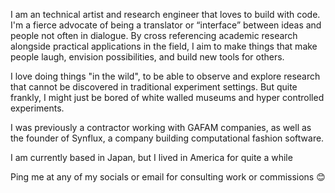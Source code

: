 ---
---

I am an technical artist and research engineer that loves to build with code. I'm a fierce advocate of being a translator or “interface” between ideas and people not often in dialogue. By cross referencing academic research alongside practical applications in the field, I aim to make things that make people laugh, envision possibilities, and build new tools for others.

I love doing things "in the wild", to be able to observe and explore research that cannot be discovered in traditional experiment settings. But quite frankly, I might just be bored of white walled museums and hyper controlled experiments.

I was previously a contractor working with GAFAM companies, as well as the founder of Synflux, a company building computational fashion software.

I am currently based in Japan, but I lived in America for quite a while

Ping me at any of my socials or email for consulting work or commissions 😊
